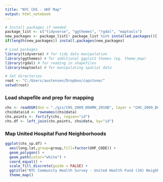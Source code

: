 ```yaml
---
title: "NYC CHS - UHF Map"
output: html_notebook
---
```


```r
# Install packages if needed
package_list <- c("tidyverse", "ggthemes", "rgdal", "maptools")
new_packages <- package_list[! package_list %in% installed.packages()[,"Package"]]
if(length(new_packages)) install.packages(new_packages)

# Load packages
library(tidyverse) # for tidy data manipulation
library(ggthemes) # for additional ggplot2 themes (eg. theme_map)
library(rgdal) # for reading in shapefiles
library(maptools) # for manipulating spatial data

# Set directories
root <- "C:/Users/austensen/Dropbox/capstone/"
setwd(root)
```

### Load shapefile and prep for mapping
```r
chs <- readOGR(dsn = "./gis/CHS_2009_DOHMH_2010B", layer = "CHS_2009_DOHMH_2010B")
chs@data$id <- rownames(chs@data)
chs.points <- fortify(chs, region="id")
chs.df <- left_join(chs.points, chs@data, by="id")
```

### Map United Hospital Fund Neighborhoods
```r
ggplot(chs_sp.df) + 
  aes(long,lat,group=group,fill=factor(UHF_CODE)) + 
  geom_polygon() +
  geom_path(color="white") +
  coord_equal() +
  scale_fill_discrete(guide = FALSE) +
  ggtitle("NYC Community Health Survey - United Health Fund (34) Neighborhoods") +
  theme_map()
```